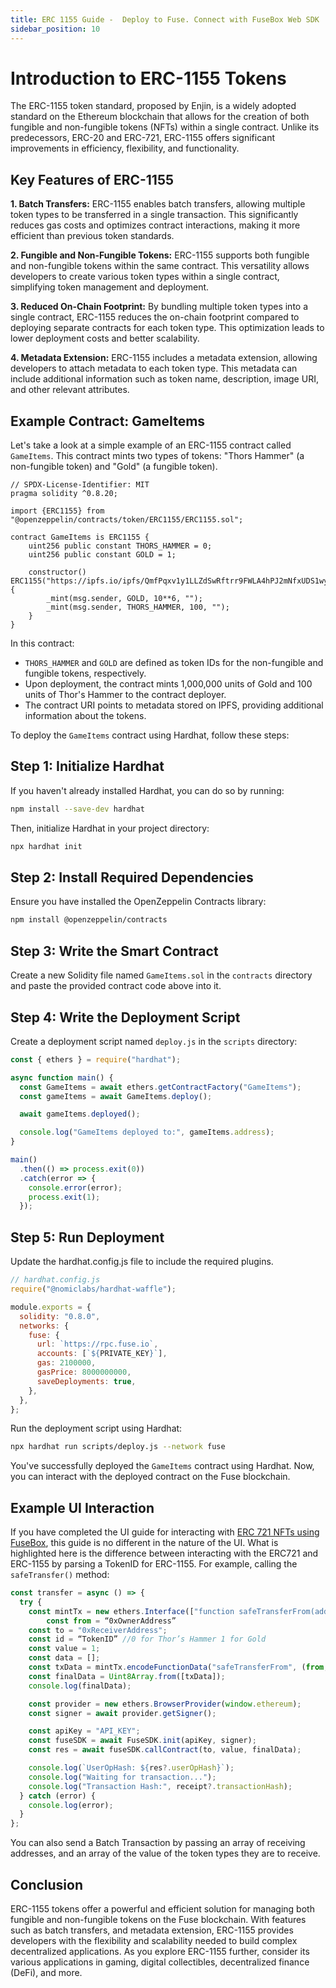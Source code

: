 ```yaml
---
title: ERC 1155 Guide -  Deploy to Fuse. Connect with FuseBox Web SDK 
sidebar_position: 10
---
```


# Introduction to ERC-1155 Tokens

The ERC-1155 token standard, proposed by Enjin, is a widely adopted standard on the Ethereum blockchain that allows for the creation of both fungible and non-fungible tokens (NFTs) within a single contract. Unlike its predecessors, ERC-20 and ERC-721, ERC-1155 offers significant improvements in efficiency, flexibility, and functionality.

## Key Features of ERC-1155

**1. Batch Transfers:** ERC-1155 enables batch transfers, allowing multiple token types to be transferred in a single transaction. This significantly reduces gas costs and optimizes contract interactions, making it more efficient than previous token standards.

**2. Fungible and Non-Fungible Tokens:** ERC-1155 supports both fungible and non-fungible tokens within the same contract. This versatility allows developers to create various token types within a single contract, simplifying token management and deployment.

**3. Reduced On-Chain Footprint:** By bundling multiple token types into a single contract, ERC-1155 reduces the on-chain footprint compared to deploying separate contracts for each token type. This optimization leads to lower deployment costs and better scalability.

**4. Metadata Extension:** ERC-1155 includes a metadata extension, allowing developers to attach metadata to each token type. This metadata can include additional information such as token name, description, image URI, and other relevant attributes.

## Example Contract: GameItems

Let's take a look at a simple example of an ERC-1155 contract called `GameItems`. This contract mints two types of tokens: "Thors Hammer" (a non-fungible token) and "Gold" (a fungible token).

```solidity
// SPDX-License-Identifier: MIT
pragma solidity ^0.8.20;

import {ERC1155} from "@openzeppelin/contracts/token/ERC1155/ERC1155.sol";

contract GameItems is ERC1155 {
    uint256 public constant THORS_HAMMER = 0;
    uint256 public constant GOLD = 1;

    constructor() ERC1155("https://ipfs.io/ipfs/QmfPqxv1y1LLZdSwRftrr9FWLA4hPJ2mNfxUDS1wy5BRsH/0.json") {
        _mint(msg.sender, GOLD, 10**6, "");
        _mint(msg.sender, THORS_HAMMER, 100, "");
    }
}
```

In this contract:

- `THORS_HAMMER` and `GOLD` are defined as token IDs for the non-fungible and fungible tokens, respectively.
- Upon deployment, the contract mints 1,000,000 units of Gold and 100 units of Thor's Hammer to the contract deployer.
- The contract URI points to metadata stored on IPFS, providing additional information about the tokens.

To deploy the `GameItems` contract using Hardhat, follow these steps:

## Step 1: Initialize Hardhat

If you haven't already installed Hardhat, you can do so by running:

```bash
npm install --save-dev hardhat
```

Then, initialize Hardhat in your project directory:

```bash
npx hardhat init
```

## Step 2: Install Required Dependencies

Ensure you have installed the OpenZeppelin Contracts library:

```bash
npm install @openzeppelin/contracts
```

## Step 3: Write the Smart Contract

Create a new Solidity file named `GameItems.sol` in the `contracts` directory and paste the provided contract code above into it.

## Step 4: Write the Deployment Script

Create a deployment script named `deploy.js` in the `scripts` directory:

```javascript
const { ethers } = require("hardhat");

async function main() {
  const GameItems = await ethers.getContractFactory("GameItems");
  const gameItems = await GameItems.deploy();

  await gameItems.deployed();

  console.log("GameItems deployed to:", gameItems.address);
}

main()
  .then(() => process.exit(0))
  .catch(error => {
    console.error(error);
    process.exit(1);
  });
```

## Step 5: Run Deployment
Update the hardhat.config.js file to include the required plugins.

```javascript
// hardhat.config.js
require("@nomiclabs/hardhat-waffle");

module.exports = {
  solidity: "0.8.0",
  networks: {
    fuse: {
      url: `https://rpc.fuse.io`,
      accounts: [`${PRIVATE_KEY}`],
      gas: 2100000,
      gasPrice: 8000000000,
      saveDeployments: true,
    },
  },
};
```

Run the deployment script using Hardhat:

```bash
npx hardhat run scripts/deploy.js --network fuse
```

You've successfully deployed the `GameItems` contract using Hardhat. Now, you can interact with the deployed contract on the Fuse blockchain. 

## Example UI Interaction
If you have completed the UI guide for interacting with [ERC 721 NFTs using FuseBox](./mint-erc721-aa-part2), this guide is no different in the nature of the UI. What is highlighted here is the difference between interacting with the ERC721 and ERC-1155 by parsing a TokenID for ERC-1155. For example, calling the `safeTransfer()` method:

```javascript
const transfer = async () => {
  try {
    const mintTx = new ethers.Interface(["function safeTransferFrom(address from, address to, uint256 id, uint256 value, data)"]);
        const from = “0xOwnerAddress”
    const to = "0xReceiverAddress";
    const id = “TokenID” //0 for Thor’s Hammer 1 for Gold
    const value = 1;
    const data = [];
    const txData = mintTx.encodeFunctionData("safeTransferFrom", (from, to, id, value, data));
    const finalData = Uint8Array.from([txData]);
    console.log(finalData);

    const provider = new ethers.BrowserProvider(window.ethereum);
    const signer = await provider.getSigner();

    const apiKey = "API_KEY";
    const fuseSDK = await FuseSDK.init(apiKey, signer);
    const res = await fuseSDK.callContract(to, value, finalData);

    console.log(`UserOpHash: ${res?.userOpHash}`);
    console.log("Waiting for transaction...");
    console.log("Transaction Hash:", receipt?.transactionHash);
  } catch (error) {
    console.log(error);
  }
};
```

You can also send a Batch Transaction by passing an array of receiving addresses, and an array of the value of the token types they are to receive.

## Conclusion

ERC-1155 tokens offer a powerful and efficient solution for managing both fungible and non-fungible tokens on the Fuse blockchain. With features such as batch transfers, and metadata extension, ERC-1155 provides developers with the flexibility and scalability needed to build complex decentralized applications. As you explore ERC-1155 further, consider its various applications in gaming, digital collectibles, decentralized finance (DeFi), and more.

